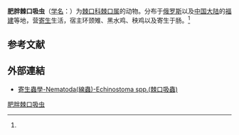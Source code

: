 {{Speciesbox
| name = 肥胖棘口吸虫
| status = 
| status_system = 
| image = 
| genus = Echinostoma
| species = uitalica
| authority = (Gogarin, 1954)<ref name='id10058'>{{cite web| url =http://www.bioinfo.cn/db05/BjdwSpecies.php?action=view&id=10058| title =肥胖棘口吸虫| work =《中国动物物种编目数据库》| publisher =中国科学院微生物研究所| author =中国科学院动物研究所| accessdate =2009-04-16| deadurl =yes| archiveurl =https://web.archive.org/web/20160305065326/http://www.bioinfo.cn/db05/BjdwSpecies.php?action=view&id=10058| archivedate =2016-03-05}}</ref>
}}

'''肥胖棘口吸虫'''（[[学名|学名]]：{{lang|la|''Echinostoma uitalica''}}）为[[棘口科|棘口科]][[棘口属|棘口属]]的动物。分布于[[俄罗斯|俄罗斯]]以及[[中国大陆|中国大陆]]的[[福建|福建]]等地，营[[寄生|寄生]]生活，宿主环颈雉、黑水鸡、秧鸡以及寄生于肠。<ref name='id10058'/>

== 参考文献 ==
{{reflist}}
==外部連結==
*[http://smallcollation.blogspot.com/2013/02/nematoda-echinostoma-spp.html 寄生蟲學-Nematoda(線蟲)-Echinostoma spp.(棘口吸蟲)] {{Wayback|url=http://smallcollation.blogspot.com/2013/02/nematoda-echinostoma-spp.html |date=20160305062657 }}

{{Wikispecies|Echinostoma uitalica}}

[[Category:棘口属|肥胖棘口吸虫]]


{{吸虫小作品}}